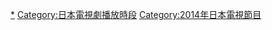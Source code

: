 [[Category:TBS電視劇|*]]
[[Category:日本電視劇播放時段|Category:日本電視劇播放時段]]
[[Category:2014年日本電視節目|Category:2014年日本電視節目]]